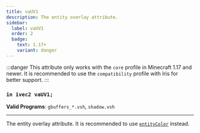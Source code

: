 ```yaml
---
title: vaUV1
description: The entity overlay attribute.
sidebar:
  label: vaUV1
  order: 2
  badge:
    text: 1.17+
    variant: danger
---
```


:::danger
This attribute only works with the `core` profile in Minecraft 1.17 and newer. It is recommended to use the `compatibility` profile with Iris for better support.
:::

### `in ivec2 vaUV1;`

**Valid Programs**: `gbuffers_*.vsh`, `shadow.vsh`

---

The entity overlay attribute. It is recommended to use [`entityColor`](/current/reference/uniforms/rendering/#entitycolor) instead.